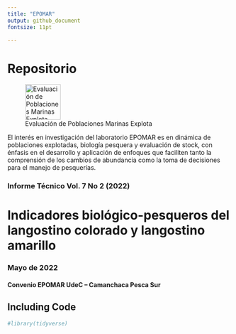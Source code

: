 ```yaml
---
title: "EPOMAR"
output: github_document
fontsize: 11pt

---
```




# Repositorio

![Evaluación de Poblaciones Marinas Explota](Epomar-Logo.jpeg){width=80 height=80}


El interés en investigación del laboratorio EPOMAR es en dinámica de poblaciones explotadas, biología pesquera y evaluación de stock, con énfasis en el desarrollo y aplicación de enfoques que faciliten tanto la comprensión de los cambios de abundancia como la toma de decisiones para el manejo de pesquerías.


### Informe Técnico Vol. 7 No 2 (2022)

# Indicadores biológico-pesqueros del langostino colorado y langostino amarillo
### Mayo de 2022
#### Convenio EPOMAR UdeC – Camanchaca Pesca Sur



## Including Code

```r
#library(tidyverse)



```




